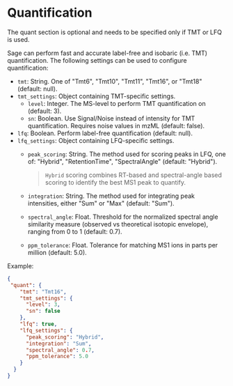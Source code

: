 

# Quantification

<Callout>
The quant section is optional and needs to be specified only if TMT or LFQ is used.
</Callout>

Sage can perform fast and accurate label-free and isobaric (i.e. TMT) quantification. The following settings can be used to configure quantification:

- `tmt`: String. One of "Tmt6", "Tmt10", "Tmt11", "Tmt16", or "Tmt18" (default: null).
- `tmt_settings`: Object containing TMT-specific settings.
  - `level`: Integer. The MS-level to perform TMT quantification on (default: 3).
  - `sn`: Boolean. Use Signal/Noise instead of intensity for TMT quantification. Requires noise values in mzML (default: false).
- `lfq`: Boolean. Perform label-free quantification (default: null).
- `lfq_settings`: Object containing LFQ-specific settings.
  - `peak_scoring`: String. The method used for scoring peaks in LFQ, one of: "Hybrid", "RetentionTime", "SpectralAngle" (default: "Hybrid").
    > `Hybrid` scoring combines RT-based and spectral-angle based scoring to identify the best MS1 peak to quantify.    

  - `integration`: String. The method used for integrating peak intensities, either "Sum" or "Max" (default: "Sum").
  - `spectral_angle`: Float. Threshold for the normalized spectral angle similarity measure (observed vs theoretical isotopic envelope), ranging from 0 to 1 (default: 0.7).
  - `ppm_tolerance`: Float. Tolerance for matching MS1 ions in parts per million (default: 5.0).

Example: 
```json copy
{
 "quant": {
    "tmt": "Tmt16",
    "tmt_settings": {
      "level": 3,
      "sn": false
    },
    "lfq": true,
    "lfq_settings": {
      "peak_scoring": "Hybrid",
      "integration": "Sum",
      "spectral_angle": 0.7,
      "ppm_tolerance": 5.0
    }
  }
}
```